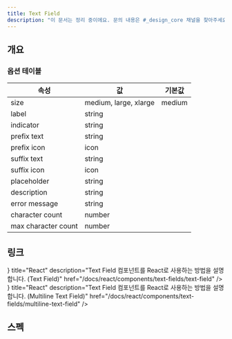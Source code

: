 ```yaml
---
title: Text Field
description: "이 문서는 정리 중이에요. 문의 내용은 #_design_core 채널을 찾아주세요."
---
```


<SanityGuideline title="Text Field" />

## 개요

### 옵션 테이블

| 속성                | 값                    | 기본값 |
| ------------------- | --------------------- | ------ |
| size                | medium, large, xlarge | medium |
| label               | string                |        |
| indicator           | string                |        |
| prefix text         | string                |        |
| prefix icon         | icon                  |        |
| suffix text         | string                |        |
| suffix icon         | icon                  |        |
| placeholder         | string                |        |
| description         | string                |        |
| error message       | string                |        |
| character count     | number                |        |
| max character count | number                |        |

## 링크

<Cards>
  <Card
    icon={<AtomIcon />}
    title="React"
    description="Text Field 컴포넌트를 React로 사용하는 방법을 설명합니다. (Text Field)"
    href="/docs/react/components/text-fields/text-field"
  />
  <Card
    icon={<AtomIcon />}
    title="React"
    description="Text Field 컴포넌트를 React로 사용하는 방법을 설명합니다. (Multiline Text Field)"
    href="/docs/react/components/text-fields/multiline-text-field"
  />
</Cards>

## 스펙

<ComponentSpecBlock id="text-field" />
